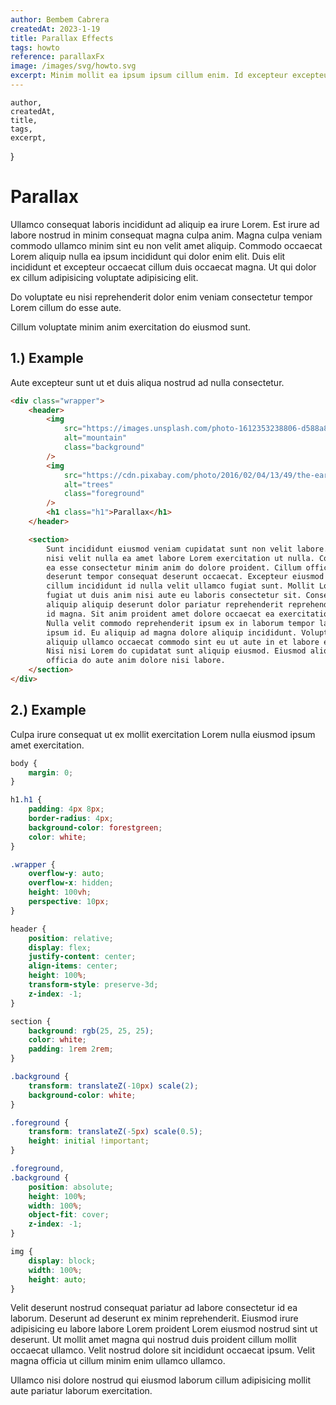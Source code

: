 ```yaml
---
author: Bembem Cabrera
createdAt: 2023-1-19
title: Parallax Effects
tags: howto
reference: parallaxFx
image: /images/svg/howto.svg
excerpt: Minim mollit ea ipsum ipsum cillum enim. Id excepteur excepteur eiusmod ipsum eu culpa.
---
```


    author,
    createdAt,
    title,
    tags,
    excerpt,
}

# Parallax

Ullamco consequat laboris incididunt ad aliquip ea irure Lorem. Est irure ad labore nostrud in minim consequat magna culpa anim. Magna culpa veniam commodo ullamco minim sint eu non velit amet aliquip. Commodo occaecat Lorem aliquip nulla ea ipsum incididunt qui dolor enim elit. Duis elit incididunt et excepteur occaecat cillum duis occaecat magna. Ut qui dolor ex cillum adipisicing voluptate adipisicing elit.

Do voluptate eu nisi reprehenderit dolor enim veniam consectetur tempor Lorem cillum do esse aute.

Cillum voluptate minim anim exercitation do eiusmod sunt.

## 1\.) Example

Aute excepteur sunt ut et duis aliqua nostrud ad nulla consectetur.

```html
<div class="wrapper">
    <header>
        <img
            src="https://images.unsplash.com/photo-1612353238806-d588a88cb474?crop=entropy&cs=tinysrgb&fm=jpg&ixlib=rb-1.2.1&q=80&raw_url=true&ixid=MnwxMjA3fDB8MHxwaG90by1wYWdlfHx8fGVufDB8fHx8&auto=format&fit=crop&w=870"
            alt="mountain"
            class="background"
        />
        <img
            src="https://cdn.pixabay.com/photo/2016/02/04/13/49/the-earth-1179212_960_720.png"
            alt="trees"
            class="foreground"
        />
        <h1 class="h1">Parallax</h1>
    </header>

    <section>
        Sunt incididunt eiusmod veniam cupidatat sunt non velit labore. Laboris
        nisi velit nulla ea amet labore Lorem exercitation ut nulla. Consequat
        ea esse consectetur minim anim do dolore proident. Cillum officia nulla
        deserunt tempor consequat deserunt occaecat. Excepteur eiusmod sunt amet
        cillum incididunt id nulla velit ullamco fugiat sunt. Mollit Lorem
        fugiat ut duis anim nisi aute eu laboris consectetur sit. Consequat sunt
        aliquip aliquip deserunt dolor pariatur reprehenderit reprehenderit esse
        id magna. Sit anim proident amet dolore occaecat ea exercitation mollit.
        Nulla velit commodo reprehenderit ipsum ex in laborum tempor laborum
        ipsum id. Eu aliquip ad magna dolore aliquip incididunt. Voluptate
        aliquip ullamco occaecat commodo sint eu ut aute in et labore ex et id.
        Nisi nisi Lorem do cupidatat sunt aliquip eiusmod. Eiusmod aliqua Lorem
        officia do aute anim dolore nisi labore.
    </section>
</div>
```

## 2\.) Example

Culpa irure consequat ut ex mollit exercitation Lorem nulla eiusmod ipsum amet exercitation.

```css
body {
    margin: 0;
}

h1.h1 {
    padding: 4px 8px;
    border-radius: 4px;
    background-color: forestgreen;
    color: white;
}

.wrapper {
    overflow-y: auto;
    overflow-x: hidden;
    height: 100vh;
    perspective: 10px;
}

header {
    position: relative;
    display: flex;
    justify-content: center;
    align-items: center;
    height: 100%;
    transform-style: preserve-3d;
    z-index: -1;
}

section {
    background: rgb(25, 25, 25);
    color: white;
    padding: 1rem 2rem;
}

.background {
    transform: translateZ(-10px) scale(2);
    background-color: white;
}

.foreground {
    transform: translateZ(-5px) scale(0.5);
    height: initial !important;
}

.foreground,
.background {
    position: absolute;
    height: 100%;
    width: 100%;
    object-fit: cover;
    z-index: -1;
}

img {
    display: block;
    width: 100%;
    height: auto;
}
```

Velit deserunt nostrud consequat pariatur ad labore consectetur id ea laborum. Deserunt ad deserunt ex minim reprehenderit. Eiusmod irure adipisicing eu labore labore Lorem proident Lorem eiusmod nostrud sint ut deserunt. Ut mollit amet magna qui nostrud duis proident cillum mollit occaecat ullamco. Velit nostrud dolore sit incididunt occaecat ipsum. Velit magna officia ut cillum minim enim ullamco ullamco.

Ullamco nisi dolore nostrud qui eiusmod laborum cillum adipisicing mollit aute pariatur laborum exercitation.

<ParallaxFx />
